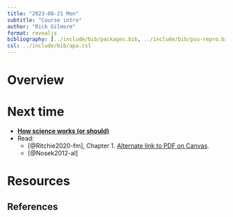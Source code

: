 ```yaml
---
title: "2023-08-21 Mon"
subtitle: "Course intro"
author: "Rick Gilmore"
format: revealjs
bibliography: [../include/bib/packages.bib, ../include/bib/psu-repro.bib]
csl: ../include/bib/apa.csl
---
```


# Overview

# Next time

- **[How science works (or should)](../schedule.html#wk1-2023-08-23)**
- Read:
  - [@Ritchie2020-fm], Chapter 1. [Alternate link to PDF on Canvas]().
  - [@Nosek2012-al]
  
# Resources

## References


